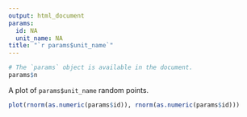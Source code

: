 ```yaml
---
output: html_document
params:
  id: NA
  unit_name: NA
title: "`r params$unit_name`"  
---
```


```r
# The `params` object is available in the document.
params$n
```

A plot of `params$unit_name` random points.

```r
plot(rnorm(as.numeric(params$id)), rnorm(as.numeric(params$id)))
```
